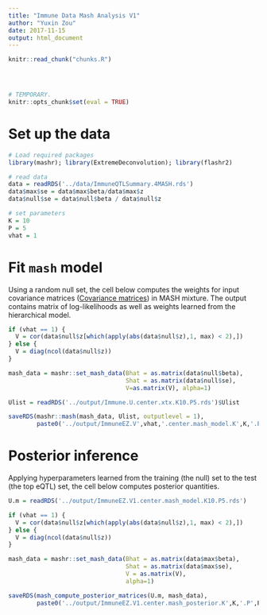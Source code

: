 ```yaml
---
title: "Immune Data Mash Analysis V1"
author: "Yuxin Zou"
date: 2017-11-15
output: html_document
---
```


```r
knitr::read_chunk("chunks.R")
```

<!-- Update knitr chunk options -->
```r
```

<!-- Insert the date the file was last updated -->
```r
```

<!-- Insert the code version (Git commit SHA1) if Git repository exists and R
 package git2r is installed -->
```r
```

```r
# TEMPORARY.
knitr::opts_chunk$set(eval = TRUE)
```

# Set up the data

```r
# Load required packages
library(mashr); library(ExtremeDeconvolution); library(flashr2)
```
```r
# read data
data = readRDS('../data/ImmuneQTLSummary.4MASH.rds')
data$max$se = data$max$beta/data$max$z
data$null$se = data$null$beta / data$null$z

# set parameters
K = 10
P = 5
vhat = 1
```

# Fit `mash` model

Using a random null set, the cell below computes the weights for input covariance matrices ([Covariance matrices](Immune_Cov.html)) in MASH mixture. The output contains matrix of log-likelihoods as well as weights learned from the hierarchical model.

```r
if (vhat == 1) {
  V = cor(data$null$z[which(apply(abs(data$null$z),1, max) < 2),])
} else {
  V = diag(ncol(data$null$z))
}

mash_data = mashr::set_mash_data(Bhat = as.matrix(data$null$beta), 
                                 Shat = as.matrix(data$null$se), 
                                 V=as.matrix(V), alpha=1)

Ulist = readRDS('../output/Immune.U.center.xtx.K10.P5.rds')$Ulist

saveRDS(mashr::mash(mash_data, Ulist, outputlevel = 1), 
        paste0('../output/ImmuneEZ.V',vhat,'.center.mash_model.K',K,'.P',P,'.rds'))

```

# Posterior inference
Applying hyperparameters learned from the training (the null) set to the test (the top eQTL) set, the cell below computes posterior quantities.

```r
U.m = readRDS('../output/ImmuneEZ.V1.center.mash_model.K10.P5.rds')

if (vhat == 1) {
  V = cor(data$null$z[which(apply(abs(data$null$z),1, max) < 2),])
} else {
  V = diag(ncol(data$null$z))
}

mash_data = mashr::set_mash_data(Bhat = as.matrix(data$max$beta), 
                                 Shat = as.matrix(data$max$se), 
                                 V = as.matrix(V), 
                                 alpha=1)
```

```r
saveRDS(mash_compute_posterior_matrices(U.m, mash_data), 
        paste0('../output/ImmuneEZ.V1.center.mash_posterior.K',K,'.P',P,'.rds'))

```
